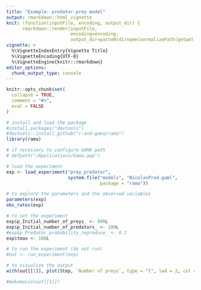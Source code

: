```yaml
---
title: "Example: predator-prey model"
output: rmarkdown::html_vignette
knit: (function(inputFile, encoding, output_dir) { 
      rmarkdown::render(inputFile,
                        encoding=encoding, 
                        output_dir=paste0(dirname(normalizePath(getwd())), "/inst/doc"))})
vignette: >
  %\VignetteIndexEntry{Vignette Title}
  %\VignetteEncoding{UTF-8}
  %\VignetteEngine{knitr::rmarkdown}
editor_options: 
  chunk_output_type: console
---
```


```r
knitr::opts_chunk$set(
  collapse = TRUE,
  comment = "#>",
  eval = FALSE
)
```

```r
# install and load the package
#install.packages("devtools")
#devtools::install_github("r-and-gama/rama")
library(rama)

# if necessary to configure GAMA path
# defpath("/Applications/Gama.app")

# load the experiment
exp <- load_experiment("prey_predator",
                       system.file("models", "NicolasPred.gaml",
                                   package = "rama"))

# to explore the parameters and the observed variables
parameters(exp)
obs_rates(exp)

# to set the experiment
exp$p_Initial_number_of_preys_ <- 990L
exp$p_Initial_number_of_predators_ <- 100L
#exp$p_Predator_probability_reproduce_ <- 0.1
exp$tmax <- 100L

# to run the experiment (do not run)
#out <- run_experiment(exp)

# to visualize the output
with(out[[1]], plot(Step, `Number of preys`, type = "l", lwd = 2, col = "red"))

#makemovie(out[[1]])
```

